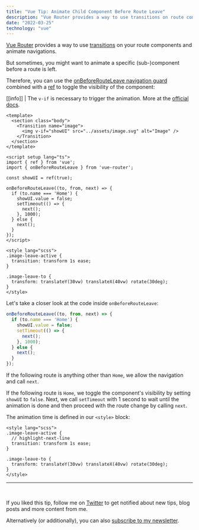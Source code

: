 ```yaml
---
title: "Vue Tip: Animate Child Component Before Route Leave"
description: "Vue Router provides a way to use transitions on route components and animate the navigations. But sometimes, you might want to animate a specific (sub-)component before a route is left."
date: "2022-03-25"
technology: "vue"
---
```


[Vue Router](https://router.vuejs.org) provides a way to use [transitions](https://router.vuejs.org/guide/advanced/transitions.html) on your route components and animate navigations.

But sometimes, you might want to animate a specific (sub-)component before a route is left.

Therefore, you can use the [onBeforeRouteLeave navigation guard](https://router.vuejs.org/guide/advanced/composition-api.html#navigation-guards) combined with a [ref](https://vuejs.org/api/built-in-special-attributes.html#ref) to toggle the visibility of the component:

[[info]]
| The `v-if` is necessary to trigger the animation. More at the [official docs](https://vuejs.org/guide/built-ins/transition.html#the-transition-component).

```vue
<template>
  <section class="body">
    <Transition name="image">
      <img v-if="showUI" src="../assets/image.svg" alt="Image" />
    </Transition>
  </section>
</template>

<script setup lang="ts">
import { ref } from 'vue';
import { onBeforeRouteLeave } from 'vue-router';

const showUI = ref(true);

onBeforeRouteLeave((to, from, next) => {
  if (to.name === 'Home') {
    showUI.value = false;
    setTimeout(() => {
      next();
    }, 1000);
  } else {
    next();
  }
});
</script>

<style lang="scss">
.image-leave-active {
  transition: transform 1s ease;
}

.image-leave-to {
  transform: translateY(30vw) translateX(40vw) rotate(30deg);
}
</style>
```

Let's take a closer look at the code inside `onBeforeRouteLeave`:

```js
onBeforeRouteLeave((to, from, next) => {
  if (to.name === 'Home') {
    showUI.value = false;
    setTimeout(() => {
      next();
    }, 1000);
  } else {
    next();
  }
});
```

If the following route is anything other than `Home`, we allow the navigation and call `next`.

If the following route is `Home`, we toggle the component's visibility by setting `showUI` to `false`. Next, we call `setTimeout` with 1 second to wait until the animation is done and then proceed with the route change by calling `next`.

The animation time is defined in our `<style>` block:

```vue
<style lang="scss">
.image-leave-active {
  // highlight-next-line
  transition: transform 1s ease;
}

.image-leave-to {
  transform: translateY(30vw) translateX(40vw) rotate(30deg);
}
</style>
```

---
<br/>

If you liked this tip, follow me on [Twitter](https://twitter.com/mokkapps) to get notified about new tips, blog posts and more content from me.

Alternatively (or additionally), you can also [subscribe to my newsletter](https://mokkapps.de/newsletter).
